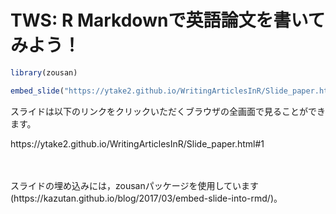 # TWS: R Markdownで英語論文を書いてみよう！

```r
library(zousan)
```


```r
embed_slide("https://ytake2.github.io/WritingArticlesInR/Slide_paper.html#1")
```


スライドは以下のリンクをクリックいただくブラウザの全画面で見ることができます。


https://ytake2.github.io/WritingArticlesInR/Slide_paper.html#1


<br>
<br>
スライドの埋め込みには，zousanパッケージを使用しています(https://kazutan.github.io/blog/2017/03/embed-slide-into-rmd/)。